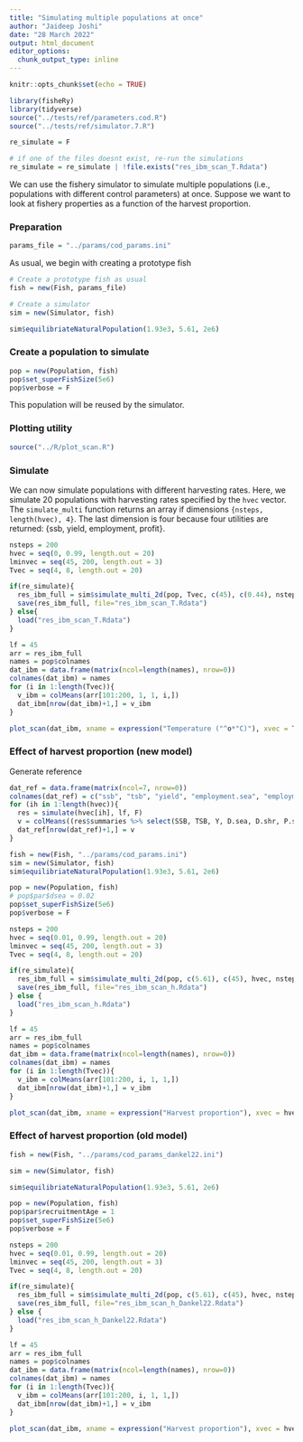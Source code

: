 ```yaml
---
title: "Simulating multiple populations at once"
author: "Jaideep Joshi"
date: "28 March 2022"
output: html_document
editor_options:
  chunk_output_type: inline
---
```


```r
knitr::opts_chunk$set(echo = TRUE)
```

```r
library(fisheRy)
library(tidyverse)
source("../tests/ref/parameters.cod.R")
source("../tests/ref/simulator.7.R")
```

```r
re_simulate = F

# if one of the files doesnt exist, re-run the simulations
re_simulate = re_simulate | !file.exists("res_ibm_scan_T.Rdata")
```

We can use the fishery simulator to simulate multiple populations (i.e., populations with different control parameters) at once. Suppose we want to look at fishery properties as a function of the harvest proportion. 

### Preparation

```r
params_file = "../params/cod_params.ini"
```

As usual, we begin with creating a prototype fish 

```r
# Create a prototype fish as usual
fish = new(Fish, params_file)

# Create a simulator
sim = new(Simulator, fish)

sim$equilibriateNaturalPopulation(1.93e3, 5.61, 2e6)
```


### Create a population to simulate

```r
pop = new(Population, fish)
pop$set_superFishSize(5e6)
pop$verbose = F
```

This population will be reused by the simulator.


### Plotting utility

```r
source("../R/plot_scan.R")
```

### Simulate

We can now simulate populations with different harvesting rates. Here, we simulate 20 populations with harvesting rates specified by the `hvec` vector. The `simulate_multi` function returns an array if dimensions `{nsteps, length(hvec), 4}`. The last dimension is four because four utilities are returned: {ssb, yield, employment, profit}.

```r
nsteps = 200
hvec = seq(0, 0.99, length.out = 20)
lminvec = seq(45, 200, length.out = 3)
Tvec = seq(4, 8, length.out = 20)

if(re_simulate){
  res_ibm_full = sim$simulate_multi_2d(pop, Tvec, c(45), c(0.44), nsteps, 1.93e3, T)
  save(res_ibm_full, file="res_ibm_scan_T.Rdata")
} else{
  load("res_ibm_scan_T.Rdata")
}

lf = 45
arr = res_ibm_full 
names = pop$colnames
dat_ibm = data.frame(matrix(ncol=length(names), nrow=0))
colnames(dat_ibm) = names
for (i in 1:length(Tvec)){
  v_ibm = colMeans(arr[101:200, 1, 1, i,])
  dat_ibm[nrow(dat_ibm)+1,] = v_ibm
}

plot_scan(dat_ibm, xname = expression("Temperature ("^o*"C)"), xvec = Tvec)
```

### Effect of harvest proportion (new model)


Generate reference 

```r
dat_ref = data.frame(matrix(ncol=7, nrow=0))
colnames(dat_ref) = c("ssb", "tsb", "yield", "employment.sea", "employment.shore", "profit.sea", "profit.shore")
for (ih in 1:length(hvec)){
  res = simulate(hvec[ih], lf, F)
  v = colMeans((res$summaries %>% select(SSB, TSB, Y, D.sea, D.shr, P.sea, P.shr))[151:250,])
  dat_ref[nrow(dat_ref)+1,] = v
}
```

```r
fish = new(Fish, "../params/cod_params.ini")
sim = new(Simulator, fish)
sim$equilibriateNaturalPopulation(1.93e3, 5.61, 2e6)

pop = new(Population, fish)
# pop$par$dsea = 0.02
pop$set_superFishSize(5e6)
pop$verbose = F

nsteps = 200
hvec = seq(0.01, 0.99, length.out = 20)
lminvec = seq(45, 200, length.out = 3)
Tvec = seq(4, 8, length.out = 20)

if(re_simulate){
  res_ibm_full = sim$simulate_multi_2d(pop, c(5.61), c(45), hvec, nsteps, 1.93e3, T)
  save(res_ibm_full, file="res_ibm_scan_h.Rdata")
} else { 
  load("res_ibm_scan_h.Rdata")
}

lf = 45
arr = res_ibm_full 
names = pop$colnames
dat_ibm = data.frame(matrix(ncol=length(names), nrow=0))
colnames(dat_ibm) = names
for (i in 1:length(Tvec)){
  v_ibm = colMeans(arr[101:200, i, 1, 1,])
  dat_ibm[nrow(dat_ibm)+1,] = v_ibm
}

plot_scan(dat_ibm, xname = expression("Harvest proportion"), xvec = hvec) #, dat_ref=dat_ref)
```

### Effect of harvest proportion (old model)

```r
fish = new(Fish, "../params/cod_params_dankel22.ini")

sim = new(Simulator, fish)

sim$equilibriateNaturalPopulation(1.93e3, 5.61, 2e6)

pop = new(Population, fish)
pop$par$recruitmentAge = 1
pop$set_superFishSize(5e6)
pop$verbose = F

nsteps = 200
hvec = seq(0.01, 0.99, length.out = 20)
lminvec = seq(45, 200, length.out = 3)
Tvec = seq(4, 8, length.out = 20)

if(re_simulate){
  res_ibm_full = sim$simulate_multi_2d(pop, c(5.61), c(45), hvec, nsteps, 1.93e3, T)
  save(res_ibm_full, file="res_ibm_scan_h_Dankel22.Rdata")
} else {
  load("res_ibm_scan_h_Dankel22.Rdata")
}

lf = 45
arr = res_ibm_full 
names = pop$colnames
dat_ibm = data.frame(matrix(ncol=length(names), nrow=0))
colnames(dat_ibm) = names
for (i in 1:length(Tvec)){
  v_ibm = colMeans(arr[101:200, i, 1, 1,])
  dat_ibm[nrow(dat_ibm)+1,] = v_ibm
}

plot_scan(dat_ibm, xname = expression("Harvest proportion"), xvec = hvec, dat_ref=dat_ref)
```

<!-- ### Simulate with old mortality model -->

<!-- ```{r} -->
<!-- fish = new(Fish) -->
<!-- fish$par$use_old_model_mor = T -->

<!-- sim = new(Simulator, fish) -->

<!-- sim$equilibriateNaturalPopulation(1.93e3, 5.61, 10e6) -->

<!-- pop = new(Population, fish) -->
<!-- pop$verbose = F -->

<!-- nsteps = 200 -->
<!-- hvec = seq(0, 0.99, length.out = 20) -->
<!-- lminvec = seq(45, 200, length.out = 3) -->

<!-- res_ibm_full = sim$simulate_multi_2d(pop, c(45), hvec, nsteps, 1.93e3, 5.61, T) -->

<!-- plot_hscan(res_ibm_full) -->
<!-- ``` -->

<!-- ### Simulate with fully old model (new effort dynamics) -->

<!-- ```{r} -->
<!-- fish = new(Fish) -->
<!-- fish$par$growth_model = 0 -->
<!-- fish$par$use_old_model_mor = T -->
<!-- fish$par$use_old_model_mat = T -->
<!-- fish$par$use_old_model_fec = T -->
<!-- fish$par$s0 = 0.0937 -->

<!-- sim = new(Simulator, fish) -->

<!-- sim$equilibriateNaturalPopulation(1.93e3, 5.61, 10e6) -->

<!-- pop = new(Population, fish) -->
<!-- pop$par$Bhalf = 3.65e8 -->
<!-- pop$par$dsea = 0.054 # (original value) -->
<!-- pop$set_superFishSize(2e6) -->
<!-- pop$verbose = F -->

<!-- nsteps = 200 -->
<!-- hvec = seq(0, 0.99, length.out = 20) -->
<!-- lminvec = seq(45, 200, length.out = 3) -->

<!-- res_ibm_full = sim$simulate_multi_2d(pop, c(45), hvec, nsteps, 1.93e3, 5.61, T) -->

<!-- plot_hscan(res_ibm_full) -->
<!-- ``` -->

<!-- ### Simulate with fully old model (new effort dynamics, tuned dsea) -->

<!-- Notice that with the new effort dynamics model, employment is slightly underpredicted. Therefore, it is necessary to recalibrate the parameter `dsea` as here.  -->

<!-- Besides, since there is a condition that there is at least 1 superfish in the population at all times to prevent a complete population collapse, calculating average mortality over the fishable population as $M=\sum{w_i m_i}/\sum{w_i}$ with $i$ running over all age classes results in a finite (or even increasing) employment at sea at high harvest proportions. To solve this problem, I exclude $i=1$ in the expression for $M$.  -->

<!-- ```{r} -->
<!-- fish = new(Fish) -->
<!-- fish$par$growth_model = 0 -->
<!-- fish$par$use_old_model_mor = T -->
<!-- fish$par$use_old_model_mat = T -->
<!-- fish$par$use_old_model_fec = T -->
<!-- fish$par$s0 = 0.0937 -->

<!-- sim = new(Simulator, fish) -->

<!-- sim$equilibriateNaturalPopulation(1.93e3, 5.61, 10e6) -->

<!-- pop = new(Population, fish) -->
<!-- pop$par$Bhalf = 3.65e8 -->
<!-- pop$par$dsea = 0.09 # tuned value -->
<!-- pop$set_superFishSize(2e6) -->
<!-- pop$verbose = F -->

<!-- nsteps = 200 -->
<!-- hvec = seq(0, 0.99, length.out = 20) -->
<!-- lminvec = seq(45, 200, length.out = 3) -->

<!-- res_ibm_full = sim$simulate_multi_2d(pop, c(45), hvec, nsteps, 1.93e3, 5.61, T) -->

<!-- plot_hscan(res_ibm_full) -->
<!-- ``` -->

<!-- ### Simulate with old growth model, rest new -->

<!-- ```{r} -->
<!-- fish = new(Fish) -->
<!-- fish$par$growth_model = 0 -->
<!-- fish$par$use_old_model_mor = F -->
<!-- fish$par$use_old_model_mat = F -->
<!-- fish$par$use_old_model_fec = F -->
<!-- fish$par$s0 = 0.09637 -->

<!-- sim = new(Simulator, fish) -->

<!-- sim$equilibriateNaturalPopulation(1.93e3, 5.61, 10e6) -->

<!-- pop = new(Population, fish) -->
<!-- pop$par$Bhalf = 3.65e8 -->
<!-- pop$par$dsea = 0.09 # tuned value -->
<!-- pop$set_superFishSize(2e6) -->
<!-- pop$verbose = F -->

<!-- nsteps = 200 -->
<!-- hvec = seq(0, 0.99, length.out = 20) -->
<!-- lminvec = seq(45, 200, length.out = 3) -->

<!-- res_ibm_full = sim$simulate_multi_2d(pop, c(45), hvec, nsteps, 1.93e3, 5.61, T) -->

<!-- plot_hscan(res_ibm_full) -->
<!-- ``` -->

